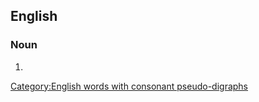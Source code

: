 ==English==

===Noun===
{{head|en|noun plural form}}

# {{plural of|foothold|lang=en}}

[[Category:English words with consonant pseudo-digraphs]]